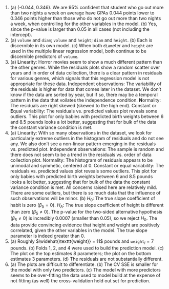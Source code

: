 1.  \(a\) (-0.044, 0.346). We are 95% confident that student who go out more than two nights a week on average have GPAs 0.044 points lower to 0.346 points higher than those who do not go out more than two nights a week, when controlling for the other variables in the model. (b) Yes, since the p-value is larger than 0.05 in all cases (not including the intercept).
\addtocounter{enumi}{1}

1.  \(a\) `volume` and `diam`; `volume` and `height`; `diam` and `height`. \(b) Each is discernible in its own model. (c) When both `diam`eter and `height` are used in the multiple linear regression model, both continue to be discernible predictors of `volume`.
\addtocounter{enumi}{1}

1.  \(a\) **L**inearity: Horror movies seem to show a much different pattern than the other genres. While the residuals plots show a random scatter over years and in order of data collection, there is a clear pattern in residuals for various genres, which signals that this regression model is not appropriate for these data. **I**ndependent observations: The variability of the residuals is higher for data that comes later in the dataset. We don't know if the data are sorted by year, but if so, there may be a temporal pattern in the data that voilates the independence condition. **N**ormality: The residuals are right skewed (skewed to the high end). Constant or **E**qual variability: The residuals vs. predicted values plot reveals some outliers. This plot for only babies with predicted birth weights between 6 and 8.5 pounds looks a lot better, suggesting that for bulk of the data the constant variance condition is met.
\addtocounter{enumi}{1}

1.  \(a\) Linearity: With so many observations in the dataset, we look for particularly extreme outliers in the histogram of residuals and do not see any. We also don't see a non-linear pattern emerging in the residuals vs. predicted plot. Independent observations: The sample is random and there does not seem to be a trend in the residuals vs. order of data collection plot. Normality: The histogram of residuals appears to be unimodal and symmetic, centered at 0. Constant or equal variability: The residuals vs. predicted values plot reveals some outliers. This plot for only babies with predicted birth weights between 6 and 8.5 pounds looks a lot better, suggesting that for bulk of the data the constant variance condition is met. All concerns raised here are relatively mild. There are some outliers, but there is so much data that the influence of such observations will be minor. (b) $H_0$: The true slope coefficient of habit is zero ($\beta_5 = 0$).  $H_A$: The true slope coefficient of height is different than zero ($\beta_5 \neq 0$). The p-value for the two-sided alternative hypothesis ($\beta_5 \ne 0$) is incredibly 0.0007 (smaller than 0.05), so we reject $H_0$. The data provide convincing evidence that height and weight are positively correlated, given the other variables in the model. The true slope parameter is indeed greater than 0.
\addtocounter{enumi}{1}

1.  \(a\) Roughly $\widehat{\texttt{weight}} = 11$ pounds and $\texttt{weight}_i = 7$ pounds. (b) Folds 1, 2, and 4 were used to build the prediction model. (c) The plot on the top estimates 8 parameters; the plot on the bottom estimates 3 parameters. (d) The residuals are not substantially different.
\addtocounter{enumi}{1}

1.  \(a\) The plots are difficult to differentiate. (b) The CV SSE is smaller for the model with only two predictors. (c) The model with more predictors seems to be over-fitting the data used to model build at the expense of not fitting (as well) the cross-validation hold out set for prediction.
\addtocounter{enumi}{1}
